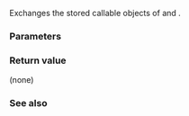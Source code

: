 {{cpp/utility/functional/move_only_function/title | swap}}
{{cpp/utility/functional/move_only_function/navbar}}
{{ddcl | since=c++23 |
void swap( move_only_function&amp; other ) noexcept;
}}

Exchanges the stored callable objects of {{c|*this}} and {{tt|other}}.

===Parameters===
{{par begin}}
{{par | other | function wrapper to exchange the stored callable object with}}
{{par end}}

===Return value===
(none)

===See also===
{{dsc begin}}
{{dsc inc | cpp/utility/functional/function/dsc swap}}
{{dsc end}}

{{langlinks|de|es|fr|it|ja|pt|ru|zh}}